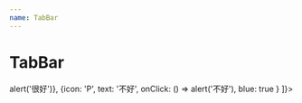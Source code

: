 ```yaml
---
name: TabBar
---
```



# TabBar

<PropsTable of={TabBar} />

<Playground>
  <UiWrap w='375px' h='200px'>
    <TabBar items={[
      {icon: 'j', text: '很好', onClick: () => alert('很好')},
      {icon: 'P', text: '不好', onClick: () => alert('不好'), blue: true }
    ]}></TabBar>
  </UiWrap>
</Playground>
